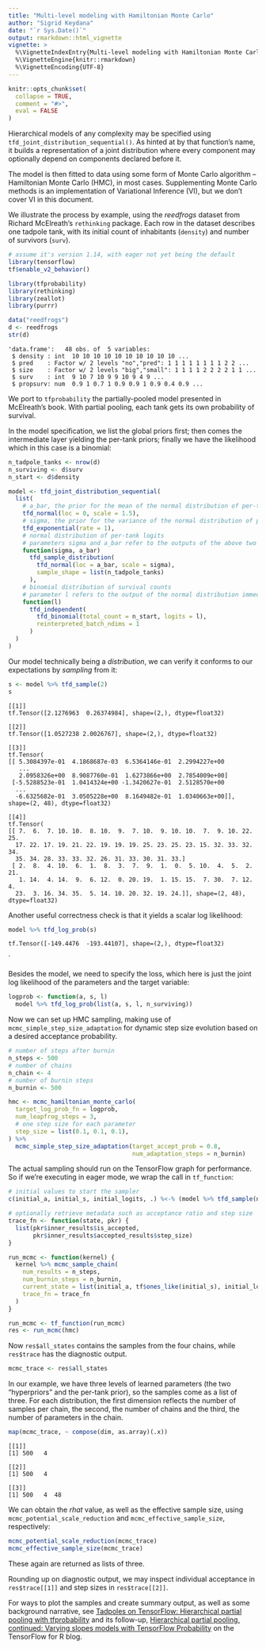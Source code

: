 ```yaml
---
title: "Multi-level modeling with Hamiltonian Monte Carlo"
author: "Sigrid Keydana"
date: "`r Sys.Date()`"
output: rmarkdown::html_vignette
vignette: >
  %\VignetteIndexEntry{Multi-level modeling with Hamiltonian Monte Carlo}
  %\VignetteEngine{knitr::rmarkdown}
  %\VignetteEncoding{UTF-8}
---
```


```r
knitr::opts_chunk$set(
  collapse = TRUE,
  comment = "#>",
  eval = FALSE
)
```

Hierarchical models of any complexity may be specified using `tfd_joint_distribution_sequential()`.
As hinted at by that function's name, it builds a representation of a joint distribution where every component may optionally depend on components declared before it.

The model is then fitted to data using some form of Monte Carlo algorithm -- Hamiltonian Monte Carlo (HMC), in most cases.
Supplementing Monte Carlo methods is an implementation of Variational Inference (VI), but we don't cover VI in this document.

We illustrate the process by example, using the _reedfrogs_ dataset from Richard McElreath's `rethinking` package.
Each row in the dataset describes one tadpole tank, with its initial count of inhabitants (`density`) and number of survivors (`surv`).

```r
# assume it's version 1.14, with eager not yet being the default
library(tensorflow)
tf$enable_v2_behavior()

library(tfprobability)
library(rethinking)
library(zeallot)
library(purrr)

data("reedfrogs")
d <- reedfrogs
str(d)
```


```
'data.frame':	48 obs. of  5 variables:
 $ density : int  10 10 10 10 10 10 10 10 10 10 ...
 $ pred    : Factor w/ 2 levels "no","pred": 1 1 1 1 1 1 1 1 2 2 ...
 $ size    : Factor w/ 2 levels "big","small": 1 1 1 1 2 2 2 2 1 1 ...
 $ surv    : int  9 10 7 10 9 9 10 9 4 9 ...
 $ propsurv: num  0.9 1 0.7 1 0.9 0.9 1 0.9 0.4 0.9 ...
```

We port to `tfprobability` the partially-pooled model presented in McElreath's book. With partial pooling, each tank gets its own probability of survival.

In the model specification, we list the global priors first; then comes the intermediate layer yielding the per-tank priors; finally we have the likelihood which in this case is a binomial:

```r
n_tadpole_tanks <- nrow(d)
n_surviving <- d$surv
n_start <- d$density

model <- tfd_joint_distribution_sequential(
  list(
    # a_bar, the prior for the mean of the normal distribution of per-tank logits
    tfd_normal(loc = 0, scale = 1.5),
    # sigma, the prior for the variance of the normal distribution of per-tank logits
    tfd_exponential(rate = 1),
    # normal distribution of per-tank logits
    # parameters sigma and a_bar refer to the outputs of the above two distributions
    function(sigma, a_bar)
      tfd_sample_distribution(
        tfd_normal(loc = a_bar, scale = sigma),
        sample_shape = list(n_tadpole_tanks)
      ),
    # binomial distribution of survival counts
    # parameter l refers to the output of the normal distribution immediately above
    function(l)
      tfd_independent(
        tfd_binomial(total_count = n_start, logits = l),
        reinterpreted_batch_ndims = 1
      )
  )
)
```

Our model technically being a _distribution_, we can verify it conforms to our expectations by _sampling_ from it:

```r
s <- model %>% tfd_sample(2)
s
```

```
[[1]]
tf.Tensor([2.1276963  0.26374984], shape=(2,), dtype=float32)

[[2]]
tf.Tensor([1.0527238 2.0026767], shape=(2,), dtype=float32)

[[3]]
tf.Tensor(
[[ 5.3084397e-01  4.1868687e-03  6.5364146e-01  2.2994227e+00
   ...
   2.0958326e+00  8.9087760e-01  1.6273866e+00  2.7854009e+00]
 [-5.5288523e-01  1.0414324e+00 -1.3420627e-01  2.5128570e+00
  ...
  -6.6325682e-01  3.0505228e+00  8.1649482e-01  1.0340663e+00]], shape=(2, 48), dtype=float32)

[[4]]
tf.Tensor(
[[ 7.  6.  7. 10. 10.  8. 10.  9.  7. 10.  9. 10. 10.  7.  9. 10. 22. 25.
  17. 22. 17. 19. 21. 22. 19. 19. 19. 25. 23. 25. 23. 15. 32. 33. 32. 34.
  35. 34. 28. 33. 33. 32. 26. 31. 33. 30. 31. 33.]
 [ 2.  8.  4. 10.  6.  1.  8.  3.  7.  9.  1.  0.  5. 10.  4.  5.  2. 21.
   1. 14.  4. 14.  9.  6. 12.  0. 20. 19.  1. 15. 15.  7. 30.  7. 12.  4.
  23.  3. 16. 34. 35.  5. 14. 10. 20. 32. 19. 24.]], shape=(2, 48), dtype=float32)
```

Another useful correctness check is that it yields a scalar log likelihood:

```r
model %>% tfd_log_prob(s)
```

```
tf.Tensor([-149.4476  -193.44107], shape=(2,), dtype=float32)
```
`

Besides the model, we need to specify the loss, which here is just the joint log likelihood of the parameters and the target variable:

```r
logprob <- function(a, s, l)
  model %>% tfd_log_prob(list(a, s, l, n_surviving))
```

Now we can set up HMC sampling, making use of `mcmc_simple_step_size_adaptation` for dynamic step size evolution based on a desired acceptance probability.

```r
# number of steps after burnin
n_steps <- 500
# number of chains
n_chain <- 4
# number of burnin steps
n_burnin <- 500

hmc <- mcmc_hamiltonian_monte_carlo(
  target_log_prob_fn = logprob,
  num_leapfrog_steps = 3,
  # one step size for each parameter
  step_size = list(0.1, 0.1, 0.1),
) %>%
  mcmc_simple_step_size_adaptation(target_accept_prob = 0.8,
                                   num_adaptation_steps = n_burnin)

```

The actual sampling should run on the TensorFlow graph for performance. So if we're executing in eager mode, we wrap the call in `tf_function`:

```r
# initial values to start the sampler
c(initial_a, initial_s, initial_logits, .) %<-% (model %>% tfd_sample(n_chain))

# optionally retrieve metadata such as acceptance ratio and step size
trace_fn <- function(state, pkr) {
  list(pkr$inner_results$is_accepted,
       pkr$inner_results$accepted_results$step_size)
}

run_mcmc <- function(kernel) {
  kernel %>% mcmc_sample_chain(
    num_results = n_steps,
    num_burnin_steps = n_burnin,
    current_state = list(initial_a, tf$ones_like(initial_s), initial_logits),
    trace_fn = trace_fn
  )
}

run_mcmc <- tf_function(run_mcmc)
res <- run_mcmc(hmc)
```

Now `res$all_states` contains the samples from the four chains, while `res$trace` has the diagnostic output.


```r
mcmc_trace <- res$all_states
```

In our example, we have three levels of learned parameters (the two "hyperpriors" and the per-tank prior), so the samples come as a list of three. For each distribution, the first dimension reflects the number of samples per chain, the second, the number of chains and the third, the number of parameters in the chain.

```r
map(mcmc_trace, ~ compose(dim, as.array)(.x))
```

```
[[1]]
[1] 500   4

[[2]]
[1] 500   4

[[3]]
[1] 500   4  48
```

We can obtain the _rhat_ value, as well as the effective sample size, using `mcmc_potential_scale_reduction` and `mcmc_effective_sample_size`, respectively:

```r
mcmc_potential_scale_reduction(mcmc_trace)
mcmc_effective_sample_size(mcmc_trace)
```

These again are returned as lists of three.

Rounding up on diagnostic output, we may inspect individual acceptance in `res$trace[[1]]` and step sizes in `res$trace[[2]]`.


For ways to plot the samples and create summary output, as well as some background narrative, see [Tadpoles on TensorFlow: Hierarchical partial pooling with tfprobability](https://blogs.rstudio.com/ai/posts/2019-05-06-tadpoles-on-tensorflow/) and its follow-up, [Hierarchical partial pooling, continued: Varying slopes models with TensorFlow Probability](https://blogs.rstudio.com/tensorflow/posts/2019-05-24-varying-slopes/) on the TensorFlow for R blog.
